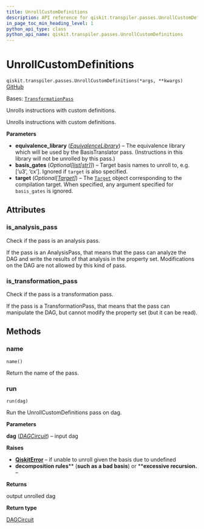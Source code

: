 ```yaml
---
title: UnrollCustomDefinitions
description: API reference for qiskit.transpiler.passes.UnrollCustomDefinitions
in_page_toc_min_heading_level: 1
python_api_type: class
python_api_name: qiskit.transpiler.passes.UnrollCustomDefinitions
---
```


# UnrollCustomDefinitions

<span id="qiskit.transpiler.passes.UnrollCustomDefinitions" />

`qiskit.transpiler.passes.UnrollCustomDefinitions(*args, **kwargs)` [GitHub](https://github.com/qiskit/qiskit/tree/stable/0.25/qiskit/transpiler/passes/basis/unroll_custom_definitions.py "view source code")

Bases: [`TransformationPass`](qiskit.transpiler.TransformationPass "qiskit.transpiler.basepasses.TransformationPass")

Unrolls instructions with custom definitions.

Unrolls instructions with custom definitions.

**Parameters**

*   **equivalence\_library** ([*EquivalenceLibrary*](qiskit.circuit.EquivalenceLibrary "qiskit.circuit.EquivalenceLibrary")) – The equivalence library which will be used by the BasisTranslator pass. (Instructions in this library will not be unrolled by this pass.)
*   **basis\_gates** (*Optional\[*[*list*](https://docs.python.org/3/library/stdtypes.html#list "(in Python v3.12)")*\[*[*str*](https://docs.python.org/3/library/stdtypes.html#str "(in Python v3.12)")*]]*) – Target basis names to unroll to, e.g. \[‘u3’, ‘cx’]. Ignored if `target` is also specified.
*   **target** (*Optional\[*[*Target*](qiskit.transpiler.Target "qiskit.transpiler.Target")*]*) – The [`Target`](qiskit.transpiler.Target "qiskit.transpiler.Target") object corresponding to the compilation target. When specified, any argument specified for `basis_gates` is ignored.

## Attributes

<span id="qiskit.transpiler.passes.UnrollCustomDefinitions.is_analysis_pass" />

### is\_analysis\_pass

Check if the pass is an analysis pass.

If the pass is an AnalysisPass, that means that the pass can analyze the DAG and write the results of that analysis in the property set. Modifications on the DAG are not allowed by this kind of pass.

<span id="qiskit.transpiler.passes.UnrollCustomDefinitions.is_transformation_pass" />

### is\_transformation\_pass

Check if the pass is a transformation pass.

If the pass is a TransformationPass, that means that the pass can manipulate the DAG, but cannot modify the property set (but it can be read).

## Methods

### name

<span id="qiskit.transpiler.passes.UnrollCustomDefinitions.name" />

`name()`

Return the name of the pass.

### run

<span id="qiskit.transpiler.passes.UnrollCustomDefinitions.run" />

`run(dag)`

Run the UnrollCustomDefinitions pass on dag.

**Parameters**

**dag** ([*DAGCircuit*](qiskit.dagcircuit.DAGCircuit "qiskit.dagcircuit.DAGCircuit")) – input dag

**Raises**

*   [**QiskitError**](exceptions#qiskit.exceptions.QiskitError "qiskit.exceptions.QiskitError") – if unable to unroll given the basis due to undefined
*   **decomposition rules**\*\* (****such as a bad basis****) or \*\***excessive recursion.** –

**Returns**

output unrolled dag

**Return type**

[DAGCircuit](qiskit.dagcircuit.DAGCircuit "qiskit.dagcircuit.DAGCircuit")

